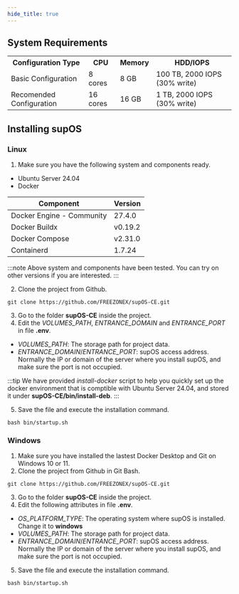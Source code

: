 ```yaml
---
hide_title: true
---
```


## System Requirements

<table>
  <tr>
    <th>Configuration Type</th>
    <th>CPU</th>
    <th>Memory</th>
    <th>HDD/IOPS</th>
  </tr>
  <tr>
    <td>Basic Configuration</td>
    <td>8 cores</td>
    <td>8 GB</td>
    <td>100 TB, 2000 IOPS (30% write)</td>
  </tr>
  <tr>
    <td>Recomended Configuration</td>
    <td>16 cores</td>
    <td>16 GB</td>
    <td>1 TB, 2000 IOPS (30% write)</td>
  </tr>
</table>

## Installing supOS
### Linux
1. Make sure you have the following system and components ready.
- Ubuntu Server 24.04
- Docker

<table>
<thead>
<tr>
<th>Component</th>
<th>Version</th>
</tr>
</thead>
<tbody>
<tr>
<td>Docker Engine - Community</td>
<td>27.4.0</td>
</tr>
<tr>
<td>Docker Buildx</td>
<td>v0.19.2</td>
</tr>
<tr>
<td>Docker Compose</td>
<td>v2.31.0</td>
</tr>
<tr>
<td>Containerd</td>
<td>1.7.24</td>
</tr>
</tbody>
</table>

:::note
Above system and components have been tested. You can try on other versions if you are interested.
:::

2. Clone the project from Github.
```
git clone https://github.com/FREEZONEX/supOS-CE.git
```

3. Go to the folder **supOS-CE** inside the project.
4. Edit the *VOLUMES_PATH*, *ENTRANCE_DOMAIN* and *ENTRANCE_PORT* in file **.env**.
- *VOLUMES_PATH*: The storage path for project data.
- *ENTRANCE_DOMAIN*/*ENTRANCE_PORT*: supOS access address. Normally the IP or domain of the server where you install supOS, and make sure the port is not occupied.

:::tip
We have provided *install-docker* script to help you quickly set up the docker environment that is comptible with Ubuntu Server 24.04, and stored it under **supOS-CE/bin/install-deb**.
:::

5. Save the file and execute the installation command.
```
bash bin/startup.sh
```

### Windows

1. Make sure you have installed the lastest Docker Desktop and Git on Windows 10 or 11.
2. Clone the project from Github in Git Bash.
```
git clone https://github.com/FREEZONEX/supOS-CE.git
```
3. Go to the folder **supOS-CE** inside the project.
4. Edit the following attributes in file **.env**.
- *OS_PLATFORM_TYPE*: The operating system where supOS is installed. Change it to **windows**
- *VOLUMES_PATH*: The storage path for project data.
- *ENTRANCE_DOMAIN*/*ENTRANCE_PORT*: supOS access address. Normally the IP or domain of the server where you install supOS, and make sure the port is not occupied.
5. Save the file and execute the installation command.
```
bash bin/startup.sh
```


